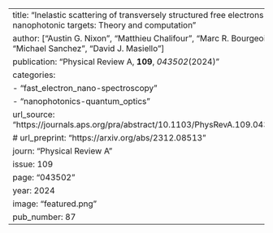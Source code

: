 ---
title: "Inelastic scattering of transversely structured free electrons from nanophotonic targets: Theory and computation"
author: ["Austin G. Nixon", "Matthieu Chalifour", "Marc R. Bourgeois", "Michael Sanchez", "David J. Masiello"]
publication: "Physical Review A, **109**, _043502_(2024)"
categories:
  - "fast_electron_nano-spectroscopy"
  - "nanophotonics-quantum_optics"
url_source: "https://journals.aps.org/pra/abstract/10.1103/PhysRevA.109.043502"
# url_preprint: "https://arxiv.org/abs/2312.08513"
journ: "Physical Review A"
issue: 109
page: "043502"
year: 2024
image: "featured.png"
pub_number: 87
---